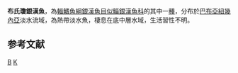{{Speciesbox 
| taxon = Kiunga bleheri
| authority = [[Allen|Allen]], 2004
| status = NE
| status_system = IUCN3.1
}}
'''布氏瓊銀漢魚'''，為[[輻鰭魚綱|輻鰭魚綱]][[銀漢魚目|銀漢魚目]][[似鯔銀漢魚科|似鯔銀漢魚科]]的其中一[[種|種]]，分布於[[巴布亞紐幾內亞|巴布亞紐幾內亞]]淡水流域，為熱帶淡水魚，棲息在底中層水域，生活習性不明。

==参考文献==
{{Reflist}}
{{Taxonbar}}

[[Category:瓊銀漢魚屬|B]]
[[Category:2004年描述的鱼类|K]]